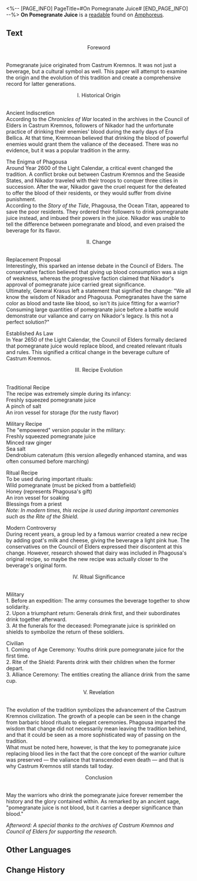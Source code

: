 <%-- [PAGE_INFO]
PageTitle=#On Pomegranate Juice#
[END_PAGE_INFO] --%>
{{Readable Infobox
|id           = 456
|partIds      = 190765
|title        = 
|image        = Item On Pomegranate Juice.png
|world        = Amphoreus
|parts        = 1
|author       = <!--to be added-->
|description  = Warning: Pomegranate juice lovers might experience discomfort while reading this. Please proceed carefully.
|part1        = On Pomegranate Juice
|source1      = {{cx|Source missing}}
|characters   = Nikador; Phagousa
|factions     = 
}}
'''On Pomegranate Juice''' is a [[readable]] found on [[Amphoreus]].
<!--
==Location==
{{Map Embed|<map name>|<marker id>}}
-->
==Text==
<div align="center">Foreword</div><br />Pomegranate juice originated from Castrum Kremnos. It was not just a beverage, but a cultural symbol as well. This paper will attempt to examine the origin and the evolution of this tradition and create a comprehensive record for latter generations.

<div align="center">I. Historical Origin</div><br />Ancient Indiscretion<br />
According to the ''Chronicles of War'' located in the archives in the Council of Elders in Castrum Kremnos, followers of Nikador had the unfortunate practice of drinking their enemies' blood during the early days of Era Bellica. At that time, Kremnoan believed that drinking the blood of powerful enemies would grant them the valiance of the deceased. There was no evidence, but it was a popular tradition in the army.

The Enigma of Phagousa<br />
Around Year 2600 of the Light Calendar, a critical event changed the tradition. A conflict broke out between Castrum Kremnos and the Seaside States, and Nikador traveled with their troops to conquer three cities in succession. After the war, Nikador gave the cruel request for the defeated to offer the blood of their residents, or they would suffer from divine punishment.<br />
According to the ''Story of the Tide'', Phagousa, the Ocean Titan, appeared to save the poor residents. They ordered their followers to drink pomegranate juice instead, and imbued their powers in the juice. Nikador was unable to tell the difference between pomegranate and blood, and even praised the beverage for its flavor.

<div align="center">II. Change</div><br />Replacement Proposal<br />
Interestingly, this sparked an intense debate in the Council of Elders. The conservative faction believed that giving up blood consumption was a sign of weakness, whereas the progressive faction claimed that Nikador's approval of pomegranate juice carried great significance.<br />
Ultimately, General Krasus left a statement that signified the change: "We all know the wisdom of Nikador and Phagousa. Pomegranates have the same color as blood and taste like blood, so isn't its juice fitting for a warrior? Consuming large quantities of pomegranate juice before a battle would demonstrate our valiance and carry on Nikador's legacy. Is this not a perfect solution?"

Established As Law<br />
In Year 2650 of the Light Calendar, the Council of Elders formally declared that pomegranate juice would replace blood, and created relevant rituals and rules. This signified a critical change in the beverage culture of Castrum Kremnos.

<div align="center">III. Recipe Evolution</div><br />Traditional Recipe<br />
The recipe was extremely simple during its infancy:<br />
Freshly squeezed pomegranate juice<br />
A pinch of salt<br />
An iron vessel for storage (for the rusty flavor)

Military Recipe<br />
The "empowered" version popular in the military:<br />
Freshly squeezed pomegranate juice<br />
Minced raw ginger<br />
Sea salt<br />
Dendrobium catenatum (this version allegedly enhanced stamina, and was often consumed before marching)

Ritual Recipe<br />
To be used during important rituals:<br />
Wild pomegranate (must be picked from a battlefield)<br />
Honey (represents Phagousa's gift)<br />
An iron vessel for soaking<br />
Blessings from a priest<br />
''Note: In modern times, this recipe is used during important ceremonies such as the Rite of the Shield.''

Modern Controversy<br />
During recent years, a group led by a famous warrior created a new recipe by adding goat's milk and cheese, giving the beverage a light pink hue. The conservatives on the Council of Elders expressed their discontent at this change. However, research showed that dairy was included in Phagousa's original recipe, so maybe the new recipe was actually closer to the beverage's original form.

<div align="center">IV. Ritual Significance</div><br />Military<br />
1. Before an expedition: The army consumes the beverage together to show solidarity.<br />
2. Upon a triumphant return: Generals drink first, and their subordinates drink together afterward.<br />
3. At the funerals for the deceased: Pomegranate juice is sprinkled on shields to symbolize the return of these soldiers.

Civilian<br />
1. Coming of Age Ceremony: Youths drink pure pomegranate juice for the first time.<br />
2. Rite of the Shield: Parents drink with their children when the former depart.<br />
3. Alliance Ceremony: The entities creating the alliance drink from the same cup.

<div align="center">V. Revelation</div><br />The evolution of the tradition symbolizes the advancement of the Castrum Kremnos civilization. The growth of a people can be seen in the change from barbaric blood rituals to elegant ceremonies. Phagousa imparted the wisdom that change did not necessarily mean leaving the tradition behind, and that it could be seen as a more sophisticated way of passing on the tradition.<br />
What must be noted here, however, is that the key to pomegranate juice replacing blood lies in the fact that the core concept of the warrior culture was preserved &mdash; the valiance that transcended even death &mdash; and that is why Castrum Kremnos still stands tall today.

<div align="center">Conclusion</div><br />May the warriors who drink the pomegranate juice forever remember the history and the glory contained within. As remarked by an ancient sage, "pomegranate juice is not blood, but it carries a deeper significance than blood."

''Afterword: A special thanks to the archives of Castrum Kremnos and Council of Elders for supporting the research.''

<!--
==Trivia==
* 
-->
==Other Languages==
{{Other Languages
|en   = On Pomegranate Juice
|zhs  = 石榴汁考
|zht  = 石榴汁考
|ja   = ザクロジュース考
|ko   = 석류즙 고찰
|es   = Sobre el jugo de granada
|fr   = À propos du jus de grenade
|ru   = Исследование гранатового сока
|th   = การค้นคว้าน้ำทับทิม
|vi   = Nghiên Cứu Về Nước Ép Lựu
|de   = Studie über Granatapfelsaft
|id   = Penelitian Jus Delima
|pt   = Sobre o Suco de Romã
}}

==Change History==
{{Change History|3.0}}